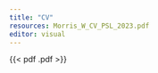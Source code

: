 ```yaml
---
title: "CV"
resources: Morris_W_CV_PSL_2023.pdf
editor: visual
---
```


```{=html}
<style>
Morris_W_CV_PSL_2023.pdf {
  max-width: 100%;
    width: 100%;
    height: 100%;
    border: 10px solid rgba(0,0,0,.2);
    margin: 0;
}
</style>
```
{{< pdf .pdf >}}
